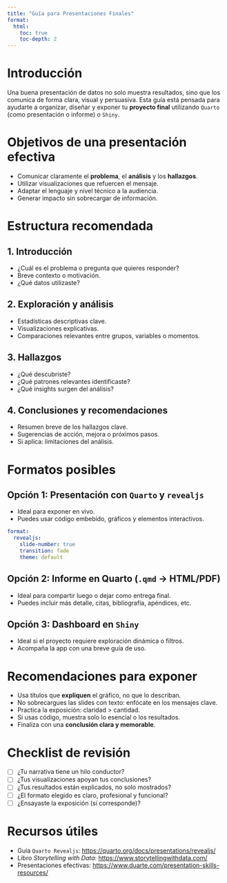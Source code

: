 ```yaml
---
title: "Guía para Presentaciones Finales"
format:
  html:
    toc: true
    toc-depth: 2
---
```


# Introducción

Una buena presentación de datos no solo muestra resultados, sino que los comunica de forma clara, visual y persuasiva. Esta guía está pensada para ayudarte a organizar, diseñar y exponer tu **proyecto final** utilizando `Quarto` (como presentación o informe) o `Shiny`.



# Objetivos de una presentación efectiva

- Comunicar claramente el **problema**, el **análisis** y los **hallazgos**.
- Utilizar visualizaciones que refuercen el mensaje.
- Adaptar el lenguaje y nivel técnico a la audiencia.
- Generar impacto sin sobrecargar de información.



# Estructura recomendada

## 1. Introducción

- ¿Cuál es el problema o pregunta que quieres responder?
- Breve contexto o motivación.
- ¿Qué datos utilizaste?

## 2. Exploración y análisis

- Estadísticas descriptivas clave.
- Visualizaciones explicativas.
- Comparaciones relevantes entre grupos, variables o momentos.

## 3. Hallazgos

- ¿Qué descubriste?
- ¿Qué patrones relevantes identificaste?
- ¿Qué insights surgen del análisis?

## 4. Conclusiones y recomendaciones

- Resumen breve de los hallazgos clave.
- Sugerencias de acción, mejora o próximos pasos.
- Si aplica: limitaciones del análisis.



# Formatos posibles

## Opción 1: Presentación con `Quarto` y `revealjs`

- Ideal para exponer en vivo.
- Puedes usar código embebido, gráficos y elementos interactivos.

```yaml
format: 
  revealjs:
    slide-number: true
    transition: fade
    theme: default
````

## Opción 2: Informe en Quarto (`.qmd` → HTML/PDF)

* Ideal para compartir luego o dejar como entrega final.
* Puedes incluir más detalle, citas, bibliografía, apéndices, etc.

## Opción 3: Dashboard en `Shiny`

* Ideal si el proyecto requiere exploración dinámica o filtros.
* Acompaña la app con una breve guía de uso.



# Recomendaciones para exponer

* Usa títulos que **expliquen** el gráfico, no que lo describan.
* No sobrecargues las slides con texto: enfócate en los mensajes clave.
* Practica la exposición: claridad > cantidad.
* Si usas código, muestra solo lo esencial o los resultados.
* Finaliza con una **conclusión clara y memorable**.



# Checklist de revisión

* [ ] ¿Tu narrativa tiene un hilo conductor?
* [ ] ¿Tus visualizaciones apoyan tus conclusiones?
* [ ] ¿Tus resultados están explicados, no solo mostrados?
* [ ] ¿El formato elegido es claro, profesional y funcional?
* [ ] ¿Ensayaste la exposición (si corresponde)?



# Recursos útiles

* Guía `Quarto Revealjs`: [https://quarto.org/docs/presentations/revealjs/](https://quarto.org/docs/presentations/revealjs/)
* Libro *Storytelling with Data*: [https://www.storytellingwithdata.com/](https://www.storytellingwithdata.com/)
* Presentaciones efectivas: [https://www.duarte.com/presentation-skills-resources/](https://www.duarte.com/presentation-skills-resources/)


